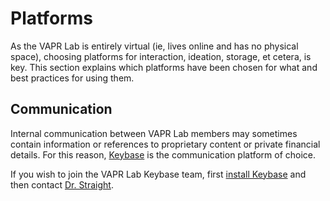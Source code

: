 # Platforms {#platforms}

As the VAPR Lab is entirely virtual (ie, lives online and has no physical space), choosing platforms for interaction, ideation, storage, et cetera, is key. This section explains which platforms have been chosen for what and best practices for using them.

## Communication

Internal communication between VAPR Lab members may sometimes contain information or references to proprietary content or private financial details. For this reason, [Keybase](https://keybase.io) is the communication platform of choice. 

If you wish to join the VAPR Lab Keybase team, first [install Keybase](https://keybase.io/download) and then contact [Dr. Straight](https://keybase.io/ryanstraight).
